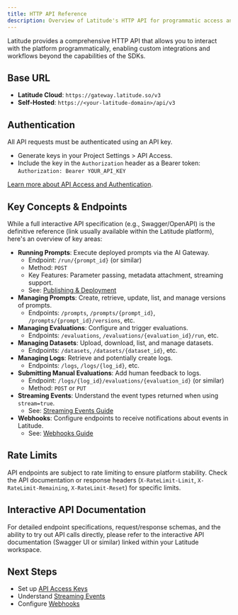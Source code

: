 ```yaml
---
title: HTTP API Reference
description: Overview of Latitude's HTTP API for programmatic access and integration.
---
```


Latitude provides a comprehensive HTTP API that allows you to interact with the platform programmatically, enabling custom integrations and workflows beyond the capabilities of the SDKs.

## Base URL

- **Latitude Cloud**: `https://gateway.latitude.so/v3`
- **Self-Hosted**: `https://<your-latitude-domain>/api/v3`

## Authentication

All API requests must be authenticated using an API key.

- Generate keys in your Project Settings > API Access.
- Include the key in the `Authorization` header as a Bearer token:
  `Authorization: Bearer YOUR_API_KEY`

[Learn more about API Access and Authentication](/guides/api/api-access).

## Key Concepts & Endpoints

While a full interactive API specification (e.g., Swagger/OpenAPI) is the definitive reference (link usually available within the Latitude platform), here's an overview of key areas:

- **Running Prompts**: Execute deployed prompts via the AI Gateway.
  - Endpoint: `/run/{prompt_id}` (or similar)
  - Method: `POST`
  - Key Features: Parameter passing, metadata attachment, streaming support.
  - See: [Publishing & Deployment](/guides/integration/publishing-deployment)
- **Managing Prompts**: Create, retrieve, update, list, and manage versions of prompts.
  - Endpoints: `/prompts`, `/prompts/{prompt_id}`, `/prompts/{prompt_id}/versions`, etc.
- **Managing Evaluations**: Configure and trigger evaluations.
  - Endpoints: `/evaluations`, `/evaluations/{evaluation_id}/run`, etc.
- **Managing Datasets**: Upload, download, list, and manage datasets.
  - Endpoints: `/datasets`, `/datasets/{dataset_id}`, etc.
- **Managing Logs**: Retrieve and potentially create logs.
  - Endpoints: `/logs`, `/logs/{log_id}`, etc.
- **Submitting Manual Evaluations**: Add human feedback to logs.
  - Endpoint: `/logs/{log_id}/evaluations/{evaluation_id}` (or similar)
  - Method: `POST` or `PUT`
- **Streaming Events**: Understand the event types returned when using `stream=true`.
  - See: [Streaming Events Guide](/guides/api/streaming-events)
- **Webhooks**: Configure endpoints to receive notifications about events in Latitude.
  - See: [Webhooks Guide](/guides/api/webhooks)

## Rate Limits

API endpoints are subject to rate limiting to ensure platform stability. Check the API documentation or response headers (`X-RateLimit-Limit`, `X-RateLimit-Remaining`, `X-RateLimit-Reset`) for specific limits.

## Interactive API Documentation

For detailed endpoint specifications, request/response schemas, and the ability to try out API calls directly, please refer to the interactive API documentation (Swagger UI or similar) linked within your Latitude workspace.

## Next Steps

- Set up [API Access Keys](/guides/api/api-access)
- Understand [Streaming Events](/guides/api/streaming-events)
- Configure [Webhooks](/guides/api/webhooks)
